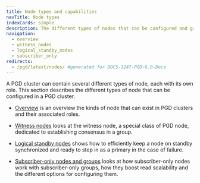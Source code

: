 ```yaml
---
title: Node types and capabilities
navTitle: Node types
indexCards: simple
description: The different types of nodes that can be configured and grouped in a PGD cluster
navigation:
  - overview
  - witness_nodes
  - logical_standby_nodes
  - subscriber_only
redirects:
  - /pgd/latest/nodes/ #generated for DOCS-1247-PGD-6.0-Docs
---
```


A PGD cluster can contain several different types of node, each with its own role. This section describes the different types of node that can be configured in a PGD cluster.

* [Overview](/pgd/6/reference/nodes/overview) is an overview the kinds of node that can exist in PGD clusters and their associated roles.

* [Witness nodes](/pgd/6/reference/nodes/witness_nodes) looks at the witness node, a special class of PGD node, dedicated to establishing consensus in a group.

* [Logical standby nodes](/pgd/6/reference/nodes/logical_standby_nodes) shows how to efficiently keep a node on standby synchronized and ready to step in as a primary in the case of failure.

* [Subscriber-only nodes and groups](/pgd/6/reference/nodes/subscriber_only) looks at how subscriber-only nodes work with subscriber-only groups, how they boost read scalability and the different options for configuring them.


